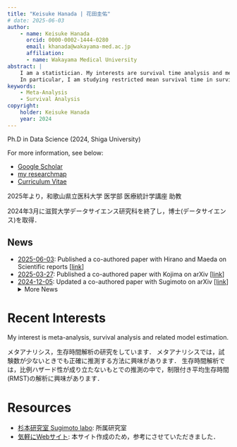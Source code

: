 ```yaml
---
title: "Keisuke Hanada | 花田圭佑"
# date: 2025-06-03
author:
    - name: Keisuke Hanada
      orcid: 0000-0002-1444-0280
      email: khanada@wakayama-med.ac.jp
      affiliation:
      - name: Wakayama Medical University
abstract: |
    I am a statistician. My interests are survival time analysis and meta-analysis.
    In particular, I am studying restricted mean survival time in survival time analyses and better meta-analysis inferences when the number of studies is small.
keywords: 
    - Meta-Analysis
    - Survival Analysis
copyright:
    holder: Keisuke Hanada
    year: 2024
---
```


Ph.D in Data Science (2024, Shiga University)

For more information, see below:

- [Google Scholar](https://scholar.google.co.jp/citations?hl=ja&user=wJaRF3oAAAAJ)
- [my researchmap](https://researchmap.jp/k_hanada)
- [Curriculum Vitae](https://keisuke-hanada.github.io/CV/cv_202409.pdf)


2025年より，和歌山県立医科大学 医学部 医療統計学講座 助教

2024年3月に滋賀大学データサイエンス研究科を終了し，博士(データサイエンス)を取得．


:::{.callout-}
## News
* <u>2025-06-03</u>: Published a co-authored paper with Hirano and Maeda on Scientific reports [[link](https://www.nature.com/articles/s41598-025-05053-6)]
* <u>2025-03-27</u>: Published a co-authored paper with Kojima on arXiv [[link](https://arxiv.org/abs/2503.21091)]
* <u>2024-12-05</u>: Updated a co-authored paper with Sugimoto on arXiv [[link](https://arxiv.org/abs/2407.04446)]
<details>
    <summary>More News</summary>
    <ul>
        <li><u>2024-07-14</u>: Published a co-authored paper with Sugimoto on Japanese Journal of Biometrics [[link](https://arxiv.org/abs/2407.04446)]</li>
        <li><u>2024-07-08</u>: Published a co-authored paper with Sugimoto on arXiv [[link](https://arxiv.org/abs/2407.04446)]</li>
        <li><u>2024-07-04</u>: Published an R package 'rmstBayespara' on CRAN [[link](https://cran.rstudio.com/web/packages/rmstBayespara/)]</li>
        <li><u>2024-06-11</u>: Published a co-authored paper with Kojima on arXiv [[link](https://arxiv.org/abs/2406.06071)]</li>
        <li><u>2024-04-21</u>: Created this website.</li>
    </ul>
</details>
:::

# Recent Interests
My interest is meta-analysis, survival analysis and related model estimation.

メタアナリシス，生存時間解析の研究をしています．
メタアナリシスでは，試験数が少ないときでも正確に推測する方法に興味があります．
生存時間解析では，比例ハザード性が成り立たないもとでの推測の中で，制限付き平均生存時間(RMST)の解析に興味があります．

# Resources
* [杉本研究室 Sugimoto labo](https://sugimoto-lab.ywstat.jp/): 所属研究室
* [気軽にWebサイト](https://shohei-doi.github.io/academic-website/multiple-contents.html): 本サイト作成のため，参考にさせていただきました．




